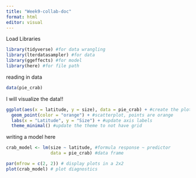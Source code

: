 ```yaml
---
title: "Week9-collab-doc"
format: html
editor: visual
---
```


Load Libraries

```r
library(tidyverse) #for data wrangling
library(lterdatasampler) #for data
library(ggeffects) #for model
library(here) #for file path
```

reading in data

```r
data(pie_crab)
```

I will visualize the data!!

```r
ggplot(aes(x = latitude, y = size), data = pie_crab) + #create the plot
  geom_point(color = "orange") + #scatterplot, points are orange
  labs(x = "Latitude", y = "Size") + #update axis labels
  theme_minimal() #update the theme to not have grid
```

writing a model here

```r
crab_model <- lm(size ~ latitude, #formula response ~ predictor
                 data = pie_crab) #data frame

par(mfrow = c(2, 2)) # display plots in a 2x2
plot(crab_model) # plot diagnostics
```
